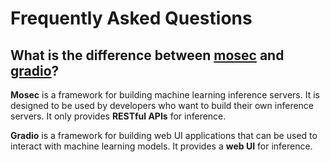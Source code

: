 # Frequently Asked Questions

## What is the difference between [**mosec**](./frameworks/mosec) and [**gradio**](./frameworks/gradio)?

**Mosec** is a framework for building machine learning inference servers. It is designed to be used by developers who want to build their own inference servers. It only provides **RESTful APIs** for inference.

**Gradio** is a framework for building web UI applications that can be used to interact with machine learning models. It provides a **web UI** for inference.
